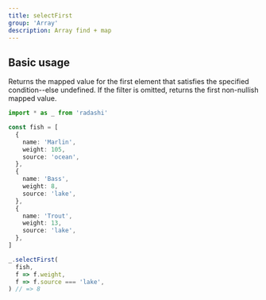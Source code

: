 ```yaml
---
title: selectFirst
group: 'Array'
description: Array find + map
---
```


## Basic usage

Returns the mapped value for the first element that satisfies the specified condition--else undefined.
If the filter is omitted, returns the first non-nullish mapped value.

```ts
import * as _ from 'radashi'

const fish = [
  {
    name: 'Marlin',
    weight: 105,
    source: 'ocean',
  },
  {
    name: 'Bass',
    weight: 8,
    source: 'lake',
  },
  {
    name: 'Trout',
    weight: 13,
    source: 'lake',
  },
]

_.selectFirst(
  fish,
  f => f.weight,
  f => f.source === 'lake',
) // => 8
```

